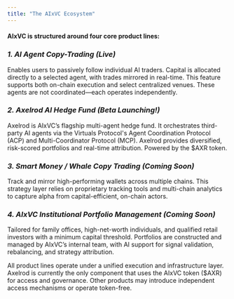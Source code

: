 ```yaml
---
title: "The AIxVC Ecosystem"
---
```


#### AIxVC is structured around four core product lines:

### **_1. AI Agent Copy-Trading (Live)_**

Enables users to passively follow individual AI traders. Capital is allocated directly to a selected agent, with trades mirrored in real-time. This feature supports both on-chain execution and select centralized venues. These agents are not coordinated—each operates independently.

### **_2. Axelrod AI Hedge Fund (Beta Launching\!)_**

Axelrod is AIxVC’s flagship multi-agent hedge fund. It orchestrates third-party AI agents via the Virtuals Protocol's Agent Coordination Protocol (ACP) and Multi-Coordinator Protocol (MCP). Axelrod provides diversified, risk-scored portfolios and real-time attribution. Powered by the \$AXR token.

### **_3. Smart Money / Whale Copy Trading (Coming Soon)_**

Track and mirror high-performing wallets across multiple chains. This strategy layer relies on proprietary tracking tools and multi-chain analytics to capture alpha from capital-efficient, on-chain actors.

### **_4. AIxVC Institutional Portfolio Management (Coming Soon)_**

Tailored for family offices, high-net-worth individuals, and qualified retail investors with a minimum capital threshold. Portfolios are constructed and managed by AIxVC’s internal team, with AI support for signal validation, rebalancing, and strategy attribution.

All product lines operate under a unified execution and infrastructure layer. Axelrod is currently the only component that uses the AIxVC token (\$AXR) for access and governance. Other products may introduce independent access mechanisms or operate token-free.